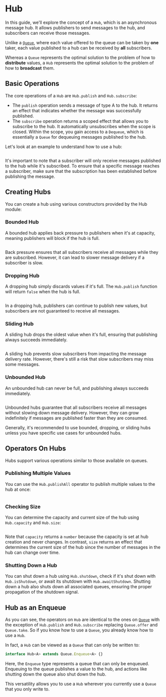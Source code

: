 # Hub

In this guide, we'll explore the concept of a `Hub`, which is an asynchronous message hub. It allows publishers to send messages to the hub, and subscribers can receive those messages.

Unlike a [`Queue`](queue), where each value offered to the queue can be taken by **one** taker, each value published to a hub can be received by **all** subscribers.

Whereas a `Queue` represents the optimal solution to the problem of how to **distribute** values, a `Hub` represents the optimal solution to the problem of how to **broadcast** them.

## Basic Operations

The core operations of a `Hub` are `Hub.publish` and `Hub.subscribe`:

- The `publish` operation sends a message of type A to the hub. It returns an effect that indicates whether the message was successfully published.
- The `subscribe` operation returns a scoped effect that allows you to subscribe to the hub. It automatically unsubscribes when the scope is closed. Within the scope, you gain access to a `Dequeue`, which is essentially a `Queue` for dequeuing messages published to the hub.

Let's look at an example to understand how to use a hub:

```ts file=<rootDir>/src/concurrency/hub/basic-operations.ts

```

It's important to note that a subscriber will only receive messages published to the hub while it's subscribed. To ensure that a specific message reaches a subscriber, make sure that the subscription has been established before publishing the message.

## Creating Hubs

You can create a hub using various constructors provided by the Hub module:

### Bounded Hub

A bounded hub applies back pressure to publishers when it's at capacity, meaning publishers will block if the hub is full.

```ts file=<rootDir>/src/concurrency/hub/bounded.ts

```

Back pressure ensures that all subscribers receive all messages while they are subscribed. However, it can lead to slower message delivery if a subscriber is slow.

### Dropping Hub

A dropping hub simply discards values if it's full. The `Hub.publish` function will return `false` when the hub is full.

```ts file=<rootDir>/src/concurrency/hub/dropping.ts

```

In a dropping hub, publishers can continue to publish new values, but subscribers are not guaranteed to receive all messages.

### Sliding Hub

A sliding hub drops the oldest value when it's full, ensuring that publishing always succeeds immediately.

```ts file=<rootDir>/src/concurrency/hub/sliding.ts

```

A sliding hub prevents slow subscribers from impacting the message delivery rate. However, there's still a risk that slow subscribers may miss some messages.

### Unbounded Hub

An unbounded hub can never be full, and publishing always succeeds immediately.

```ts file=<rootDir>/src/concurrency/hub/unbounded.ts

```

Unbounded hubs guarantee that all subscribers receive all messages without slowing down message delivery. However, they can grow indefinitely if messages are published faster than they are consumed.

Generally, it's recommended to use bounded, dropping, or sliding hubs unless you have specific use cases for unbounded hubs.

## Operators On Hubs

Hubs support various operations similar to those available on queues.

### Publishing Multiple Values

You can use the `Hub.publishAll` operator to publish multiple values to the hub at once:

```ts file=<rootDir>/src/concurrency/hub/publishAll.ts

```

### Checking Size

You can determine the capacity and current size of the hub using `Hub.capacity` and `Hub.size`:

```ts file=<rootDir>/src/concurrency/hub/size.ts

```

Note that `capacity` returns a `number` because the capacity is set at hub creation and never changes. In contrast, `size` returns an effect that determines the current size of the hub since the number of messages in the hub can change over time.

### Shutting Down a Hub

You can shut down a hub using `Hub.shutdown`, check if it's shut down with `Hub.isShutdown`, or await its shutdown with `Hub.awaitShutdown`. Shutting down a hub also shuts down all associated queues, ensuring the proper propagation of the shutdown signal.

## Hub as an Enqueue

As you can see, the operators on `Hub` are identical to the ones on [`Queue`](queue) with the exception of `Hub.publish` and `Hub.subscribe` replacing `Queue.offer` and `Queue.take`. So if you know how to use a `Queue`, you already know how to use a `Hub`.

In fact, a `Hub` can be viewed as a `Queue` that can only be written to:

```ts
interface Hub<A> extends Queue.Enqueue<A> {}
```

Here, the `Enqueue` type represents a queue that can only be enqueued. Enqueuing to the queue publishes a value to the hub, and actions like shutting down the queue also shut down the hub.

This versatility allows you to use a `Hub` wherever you currently use a `Queue` that you only write to.
